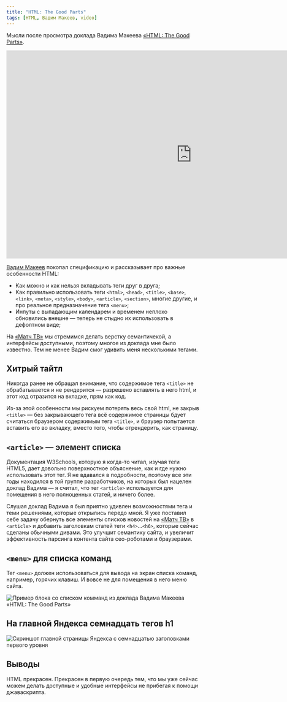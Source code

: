 ```yaml
---
title: "HTML: The Good Parts"
tags: [HTML, Вадим Макеев, video]
---
```


Мысли после просмотра доклада Вадима Макеева [«HTML: The Good Parts»](https://www.youtube.com/watch?v=eLlULhNNthI&t=5592s).

<!--truncate-->

<div class="video">
    <iframe width="966" height="543" src="https://www.youtube.com/embed/eLlULhNNthI?start=5592" frameborder="0" allow="accelerometer; autoplay; encrypted-media; gyroscope; picture-in-picture" allowfullscreen></iframe>
</div>

[Вадим Макеев](https://pepelsbey.net/author/) покопал спецификацию и рассказывает про важные особенности HTML:

* Как можно и как нельзя вкладывать теги друг в друга;
* Как правильно использовать теги `<html>`, `<head>`, `<title>`, `<base>`, `<link>`, `<meta>`, `<style>`, `<body>`, `<article>`, `<section>`, многие другие, и про реальное предназначение тега `<menu>`;
* Инпуты с выпадающим календарем и временем неплохо обновились внешне — теперь не стыдно их использовать в дефолтном виде;

На [«Матч ТВ»](https://matchtv.ru) мы стремимся делать верстку семантичекой, а интерфейсы доступными, поэтому многое из доклада мне было известно. Тем не менее Вадим смог удивить меня несколькими тегами.

## Хитрый тайтл

Никогда ранее не обращал внимание, что содержимое тега `<title>` не обрабатывается и не рендерится — разрешено вставлять в него html, и этот код отразится на вкладке, прям как код.

Из-за этой особенности мы рискуем потерять весь свой html, не закрыв `<title>` — без закрывающего тега всё содержимое страницы бдует считаться браузером содержимым тега `<title>`, и браузер попытается вставить его во вкладку, вместо того, чтобы отрендерить, как страницу.

## `<article>` — элемент списка

Документация W3Schools, которую я когда-то читал, изучая теги HTML5, дает довольно поверхностное объяснение, как и где нужно использовать этот тег. Я не вдавался в подробности, поэтому все эти годы находился в той группе разработчиков, на которых был нацелен доклад Вадима — я считал, что тег `<article>` используется для помещения в него полноценных статей, и ничего более.

Слушая доклад Вадима я был приятно удивлен возможностями тега и теми решениями, которые открылись передо мной. Я уже поставил себе задачу обернуть все элементы списков новостей на [«Матч ТВ»](https://matchtv.ru) в `<article>` и добавить заголовкам статей теги `<h4>`...`<h6>`, которые сейчас сделаны обычными дивами. Это улучшит семантику сайта, и увеличит эффективность парсинга контента сайта сео-роботами и браузерами.

## `<menu>` для списка команд

Тег `<menu>` должен использоваться для вывода на экран списка команд, например, горячих клавиш. И вовсе не для помещения в него меню сайта.

![Пример блока со списком комманд из доклада Вадима Макеева «HTML: The Good Parts»](menu-for-command-list.jpg)

## На главной Яндекса семнадцать тегов h1

![Скриншот главной страницы Яндекса с семнадцатью заголовками первого уровня](yandex-mainpage-with-17-h1.jpg)

## Выводы

HTML прекрасен. Прекрасен в первую очередь тем, что мы уже сейчас можем делать доступные и удобные интерфейсы не прибегая к помощи джаваскрипта.
